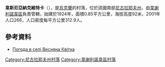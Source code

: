{{coord|47|15|3|N|31|31|40|E|scale:100000|display=title}}

'''韋斯尼亞納克維特卡'''（{{lang-uk|Весняна Квітка}}），是[[烏克蘭|烏克蘭]]的村落，位於該國南部[[尼古拉耶夫州|尼古拉耶夫州]]，由[[韋謝利諾韋區|韋謝利諾韋區]]負責管轄，始建於1924年，面積0.85平方公里，海拔高度92米，2001年人口266，人口密度每平方公里312.9人。

==參考資料==
* [http://weather.in.ua/ua/nikolaevskaja/3487 Погода в селі Весняна Квітка] {{Wayback|url=http://weather.in.ua/ua/nikolaevskaja/3487 |date=20160607113337 }}

[[Category:尼古拉耶夫州村落|Category:尼古拉耶夫州村落]]
[[Category:韋謝利諾韋區村落|Category:韋謝利諾韋區村落]]


{{Mykolaiv-geo-stub}}
